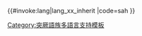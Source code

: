 <includeonly>{{#invoke:lang|lang_xx_inherit
|code=sah
}}</includeonly><noinclude>
{{Documentation|Template:Lang-x/doc}}
[[Category:突厥語族多語言支持模板‎]]

</noinclude>